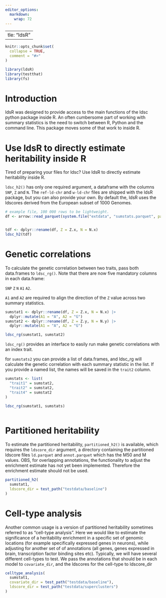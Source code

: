 ```yaml
---
editor_options: 
  markdown: 
    wrap: 72
---
```


|             |
|-------------|
| tle: "ldsR" |

```r
knitr::opts_chunk$set(
  collapse = TRUE,
  comment = "#>"
)
```

```r
library(ldsR)
library(testthat)
library(fs)
```

# Introduction

ldsR was designed to provide access to the main functions of the ldsc
python package inside R. An often cumbersome part of working with
summary statistics is the need to switch between R, Python and the
command line. This package moves some of that work to inside R.

# Use ldsR to directly estimate heritability inside R

Tired of preparing your files for ldsc? Use ldsR to directly estimate
heritability inside R.

`ldsc_h2()` has only one required argument, a dataframe with the columns
`SNP`, `Z` and `N`. The `ref-ld-chr` and `w-ld-chr` files are shipped
with the ldsR package, but you can also provide your own. By default
the, ldsR uses the ldscores derived from the European subset of 1000
Genomes.

```r
# example file, 100 000 rows to be lightweight.
df <- arrow::read_parquet(system.file("extdata", "sumstats.parquet", package = "ldsR"))


tdf <- dplyr::rename(df, Z = Z.x, N = N.x)
ldsc_h2(tdf)
```

# Genetic correlations

To calculate the genetic correlation between two traits, pass both
data.frames to `ldsc_rg()`. Note that there are now five mandatory
columns in each data.frame:

`SNP` `Z` `N` `A1` `A2`.

`A1` and `A2` are required to align the direction of the `Z` value
across two summary statistics.

```r
sumstat1 <- dplyr::rename(df, Z = Z.x, N = N.x) |> 
  dplyr::mutate(A1 = "A", A2 = "G")
sumstat2 <- dplyr::rename(df, Z = Z.y, N = N.y) |> 
  dplyr::mutate(A1 = "A", A2 = "G")

ldsc_rg(sumstat1, sumstat2)

```

`ldsc_rg()` provides an interface to easily run make genetic
correlations with an index trait.

for `sumstats2` you can provide a list of data.frames, and ldsc_rg will
calculate the genetic correlation with each summary statistic in the
list. If you provide a named list, the names will be saved in the
`trait2` column.

```r
sumstats <- list(
  "trait1" = sumstat2,
  "trait2" = sumstat2,
  "trait4" = sumstat2
)
          
ldsc_rg(sumstat1, sumstats)
        
```

# Partitioned heritability

To estimate the partitioned heritability, `partitioned_h2()` is
available, which requires the `ldscore_dir` argument, a directory
containing the partitioned ldscore files `ld.parquet` and
`annot.parquet` which has the M50 and M values. OBS, for overlapping
annotations, the functionality to adjust the enrichment estimate has not
yet been implemented. Therefore the enrichment estimate should not be
used.



```r
partitioned_h2(
  sumstat1,
  ldscore_dir = test_path("testdata/baseline")
)
```

# Cell-type analysis
Another common usage is a version of partitioned heritability sometimes referred to 
as "cell-type analysis".
Here we would like to estimate the significance of a heritability enrichment in a specific
set of genomic locations (for example specifically expressed genes in neurons), while
adjusting for another set of of annotations (all genes, genes expressed in brain, 
transcription factor binding sites etc). Typically, we will have several different
cell-types to test. We pass the annotations that should be in each model to
`covariate_dir`, and the ldscores for the cell-type to ldscore_dir


```r
celltype_analysis(
  sumstat1,
  covariate_dir = test_path("testdata/baseline"),
  ldscore_dir = test_path("testdata/superclusters")
)

```

